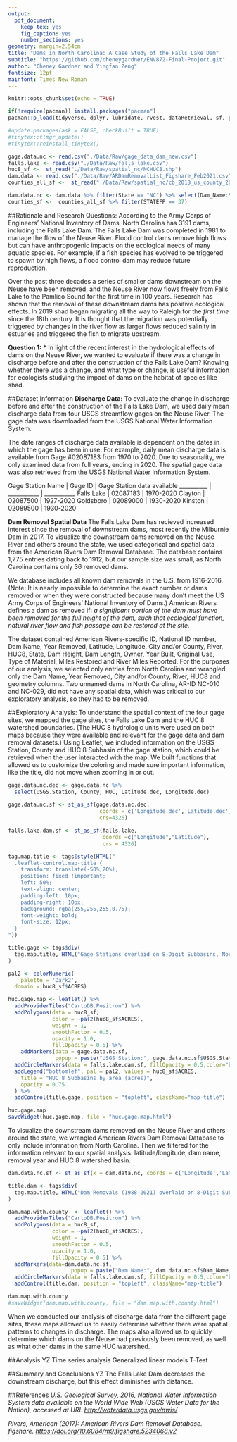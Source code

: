 ```yaml
---
output: 
  pdf_document:
    keep_tex: yes
    fig_caption: yes
    number_sections: yes
geometry: margin=2.54cm
title: "Dams in North Carolina: A Case Study of the Falls Lake Dam"
subtitle: "https://github.com/cheneygardner/ENV872-Final-Project.git"
author: "Cheney Gardner and Yingfan Zeng"
fontsize: 12pt
mainfont: Times New Roman
---
```


```r
knitr::opts_chunk$set(echo = TRUE)

if(!require(pacman)) install.packages("pacman")
pacman::p_load(tidyverse, dplyr, lubridate, rvest, dataRetrieval, sf, ggplot2, RColorBrewer, shiny, measurements, htmlwidgets, tinytex, leaflet)

#update.packages(ask = FALSE, checkBuilt = TRUE)
#tinytex::tlmgr_update()
#tinytex::reinstall_tinytex()

gage.data.nc <- read.csv("./Data/Raw/gage_data_dam_new.csv")
falls.lake <- read.csv("./Data/Raw/falls_lake.csv")
huc8_sf <-  st_read("./Data/Raw/spatial_nc/NCHUC8.shp")
dam.data <- read.csv("./Data/Raw/ARDamRemovalList_Figshare_Feb2021.csv")
counties_all_sf <-  st_read("./Data/Raw/spatial_nc/cb_2018_us_county_20m.shp")

dam.data.nc <- dam.data %>% filter(State == "NC") %>% select(Dam_Name:State) %>% na.omit()
counties_sf <-  counties_all_sf %>% filter(STATEFP == 37)
```

##Rationale and Research Questions:
According to the Army Corps of Engineers’ National Inventory of Dams, North Carolina has 3191 dams, including the Falls Lake Dam. The Falls Lake Dam was completed in 1981 to manage the flow of the Neuse River. Flood control dams remove high flows but can have anthropogenic impacts on the ecological needs of many aquatic species. For example, if a fish species has evolved to be triggered to spawn by high flows, a flood control dam may reduce future reproduction.
 
Over the past three decades a series of smaller dams downstream on the Neuse have been removed, and the Neuse River now flows freely from Falls Lake to the Pamlico Sound for the first time in 100 years. Research has shown that the removal of these downstream dams has positive ecological effects. In 2019 shad began migrating all the way to Raleigh for the *first time* since the 18th century. It is thought that the migration was potentially triggered by changes in the river flow as larger flows reduced salinity in estuaries and triggered the fish to migrate upstream.

**Question 1:**
* In light of the recent interest in the hydrological effects of dams on the Neuse River, we wanted to evaluate if there was a change in discharge before and after the construction of the Falls Lake Dam? Knowing whether there was a change, and what type or change, is useful information for ecologists studying the impact of dams on the habitat of species like shad.

\newpage

##Dataset Information
**Discharge Data:**
To evaluate the change in discharge before and after the construction of the Falls Lake Dam, we used daily mean discharge data from four USGS streamflow gages on the Neuse River. The gage data was downloaded from the USGS National Water Information System.

The date ranges of discharge data available is dependent on the dates in which the gage has been in use. For example, daily mean discharge data is available from Gage #02087183 from 1970 to 2020. Due to seasonality, we only examined data from full years, ending in 2020. The spatial gage data was also retrieved from the USGS National Water Information System.

Gage Station Name         |   Gage ID                 |   Gage Station data available
__________                |   ___________             |   ___________
Falls Lake                |   02087183                |   1970-2020
Clayton                   |   02087500                |   1927-2020
Goldsboro                 |   02089000                |   1930-2020
Kinston                   |   02089500                |   1930-2020


**Dam Removal Spatial Data**
The Falls Lake Dam has recieved increased interest since the removal of downstream dams, most recently the Milburnie Dam in 2017. To visualize the downstream dams removed on the Neuse River and others around the state, we used categorical and spatial data from the American Rivers Dam Removal Database. The database contains 1,775 entries dating back to 1912, but our sample size was small, as North Carolina contains only 36 removed dams.

We database includes all known dam removals in the U.S. from 1916-2016. (Note: It is nearly impossible to determine the exact number or dams removed or when they were constructed because many don’t meet the US Army Corps of Engineers’ National Inventory of Dams.) American Rivers defines a dam as removed if: *a significant portion of the dam must have been removed for the full height of the dam, such that ecological function, natural river flow and fish passage can be restored at the site.*

The dataset contained American Rivers-specific ID, National ID number, Dam Name, Year Removed, Latitude, Longitude, City and/or County, River, HUC8, State, Dam Height, Dam Length, Owner, Year Built, Original Use, Type of Material, Miles Restored and River Miles Reported. For the purposes of our analysis, we selected only entries from North Carolina and wrangled only the Dam Name, Year Removed, City and/or County, River, HUC8 and geometry columns. Two unnamed dams in North Carolina, AR-ID NC-010 and NC-029, did not have any spatial data, which was critical to our exploratory analysis, so they had to be removed.

\newpage

##Exploratory Analysis:
To understand the spatial context of the four gage sites, we mapped the gage sites, the Falls Lake Dam and the HUC 8 watershed boundaries. (The HUC 8 hydrologic units were used on both maps because they were available and relevant for the gage data and dam removal datasets.) Using Leaflet, we included information on the USGS Station, County and HUC 8 Subbasin of the gage station, which could be retrieved when the user interacted with the map. We built functions that allowed us to customize the coloring and made sure important information, like the title, did not move when zooming in or out.

```r
gage.data.nc.dec <- gage.data.nc %>%
  select(USGS.Station, County, HUC, Latitude.dec, Longitude.dec) 
 
gage.data.nc.sf <- st_as_sf(gage.data.nc.dec,
                             coords = c('Longitude.dec','Latitude.dec'),
                             crs=4326)

falls.lake.dam.sf <- st_as_sf(falls.lake, 
                              coords =c("Longitude","Latitude"), 
                              crs = 4326)

tag.map.title <- tags$style(HTML("
  .leaflet-control.map-title { 
    transform: translate(-50%,20%);
    position: fixed !important;
    left: 50%;
    text-align: center;
    padding-left: 10px; 
    padding-right: 10px; 
    background: rgba(255,255,255,0.75);
    font-weight: bold;
    font-size: 12px;
  }
"))

title.gage <- tags$div(
  tag.map.title, HTML("Gage Stations overlaid on 8-Digit Subbasins, North Carolina (2021)")
)

pal2 <- colorNumeric(
    palette = 'Dark2',
  domain = huc8_sf$ACRES)

huc.gage.map <- leaflet() %>% 
  addProviderTiles("CartoDB.Positron") %>%  
  addPolygons(data = huc8_sf, 
              color = ~pal2(huc8_sf$ACRES), 
              weight = 1, 
              smoothFactor = 0.5,   
              opacity = 1.0,
              fillOpacity = 0.5) %>% 
    addMarkers(data = gage.data.nc.sf,
               popup = paste("USGS Station:", gage.data.nc.sf$USGS.Station, "<br>","County:", gage.data.nc.sf$County, "<br>","HUC:", gage.data.nc.sf$HUC)) %>%
  addCircleMarkers(data = falls.lake.dam.sf, fillOpacity = 0.5,color="black", popup = paste("Falls Lake Dam:", falls.lake$Constructed, "<br>")) %>%
  addLegend("bottomlef", pal = pal2, values = huc8_sf$ACRES,
    title = "HUC 8 Subbasins by area (acres)",
    opacity = 0.75
  ) %>%
  addControl(title.gage, position = "topleft", className="map-title")

huc.gage.map
saveWidget(huc.gage.map, file = "huc.gage.map.html")
```

To visualize the downstream dams removed on the Neuse River and others around the state, we wrangled American Rivers Dam Removal Database to only include information from North Carolina. Then we filtered for the information relevant to our spatial analysis: latitude/longitude, dam name, removal year and HUC 8 watershed basin.

```r
dam.data.nc.sf <- st_as_sf(x = dam.data.nc, coords = c('Longitude','Latitude'), crs=4326)

title.dam <- tags$div(
  tag.map.title, HTML("Dam Removals (1988-2021) overlaid on 8-Digit Subbasins, North Carolina (2021)")
)

dam.map.with.county  <- leaflet() %>%
  addProviderTiles("CartoDB.Positron") %>% 
  addPolygons(data = huc8_sf, 
              color = ~pal2(huc8_sf$ACRES), 
              weight = 1, 
              smoothFactor = 0.5,   
              opacity = 1.0,
              fillOpacity = 0.5) %>%
  addMarkers(data=dam.data.nc.sf, 
                    popup = paste("Dam Name:", dam.data.nc.sf$Dam_Name, "<br>", "Year Removed:", dam.data.nc.sf$Year_Removed, "<br>", "River Restored:", dam.data.nc.sf$River, "HUB 8 Subbasin Name", dam.data.nc.sf$HUC8)) %>%
  addCircleMarkers(data = falls.lake.dam.sf, fillOpacity = 0.5,color="black", popup = paste("Falls Lake Dam:", falls.lake$Constructed, "<br>")) %>%
  addControl(title.dam, position = "topleft", className="map-title")

dam.map.with.county
#saveWidget(dam.map.with.county, file = "dam.map.with.county.html")
```

When we conducted our analysis of discharge data from the different gage sites, these maps allowed us to easily determine whether there were spatial patterns to changes in discharge. The maps also allowed us to quickly determine which dams on the Neuse had previously been removed, as well as what other dams in the same HUC watershed.

\newpage

##Analysis
YZ
Time series analysis
Generalized linear models
T-Test

\newpage

##Summary and Conclusions
YZ
The Falls Lake Dam decreases the downstream discharge, but this effect diminishes with distance.

\newpage

##References
*U.S. Geological Survey, 2016, National Water Information System data available on the World Wide Web (USGS Water Data for the Nation), accessed at URL <http://waterdata.usgs.gov/nwis/>*

*Rivers, American (2017): American Rivers Dam Removal Database. figshare.
<https://doi.org/10.6084/m9.figshare.5234068.v2>*
